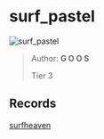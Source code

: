 
# surf_pastel

![surf_pastel](https://raw.githubusercontent.com/Sayt123/SurfMapPics/Maps-and-bonuses/csgo/surf_pastel.jpg)

> Author: **G O O S**
>
> Tier 3

## Records

[surfheaven](https://surfheaven.eu/map/surf_pastel)
